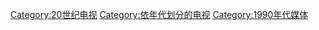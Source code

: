 [[Category:20世纪电视|Category:20世纪电视]]
[[Category:依年代划分的电视|Category:依年代划分的电视]]
[[Category:1990年代媒体|Category:1990年代媒体]]
